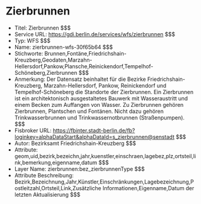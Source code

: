 # Zierbrunnen
- Titel: Zierbrunnen $$$
- Service URL: https://gdi.berlin.de/services/wfs/zierbrunnen $$$
- Typ: WFS $$$
- Name: zierbrunnen-wfs-30f65b64 $$$
- Stichworte: Brunnen,Fontäne,Friedrichshain-Kreuzberg,Geodaten,Marzahn-Hellersdorf,Pankow,Plansche,Reinickendorf,Tempelhof-Schöneberg,Zierbrunnen $$$
- Anmerkung: Der Datensatz beinhaltet für die Bezirke Friedrichshain-Kreuzberg, Marzahn-Hellersdorf, Pankow, Reinickendorf und Tempelhof-Schöneberg die Standorte der Zierbrunnen. Ein Zierbrunnen ist ein architektonisch ausgestaltetes Bauwerk mit Wasseraustritt und einem Becken zum Auffangen von Wasser. Zu Zierbrunnen gehören Zierbrunnen, Plantschen und Fontänen. Nicht dazu gehören Trinkwasserbrunnen und Trinkwassernotbrunnen (Straßenpumpen). $$$
- Fisbroker URL: https://fbinter.stadt-berlin.de/fb?loginkey=alphaDataStart&alphaDataId=s_zierbrunnen@senstadt $$$
- Autor: Bezirksamt Friedrichshain-Kreuzberg $$$
- Attribute: geom,uid,bezirk,bezeichn,jahr,kuenstler,einschraen,lagebez,plz,ortsteil,link,bemerkung,eigenname,datum $$$
- Layer Name: zierbrunnen:bez_zierbrunnenType $$$
- Attribute Beschreibung: Bezirk,Bezeichnung,Jahr,Künstler,Einschränkungen,Lagebezeichnung,Postleitzahl,Ortsteil,Link,Zusätzliche Informationen,Eigenname,Datum der letzten Aktualisierung $$$
